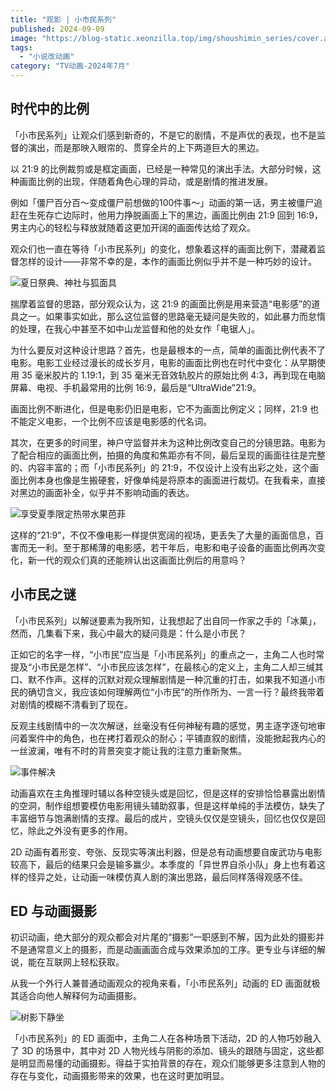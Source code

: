 ```yaml
---
title: "观影 | 小市民系列"
published: 2024-09-09
image: "https://blog-static.xeonzilla.top/img/shoushimin_series/cover.avif"
tags:
  - "小说改动画"
category: "TV动画-2024年7月"
---
```


## 时代中的比例

「小市民系列」让观众们感到新奇的，不是它的剧情，不是声优的表现，也不是监督的演出，而是那映入眼帘的、贯穿全片的上下两道巨大的黑边。

以 21:9 的比例裁剪或是框定画面，已经是一种常见的演出手法。大部分时候，这种画面比例的出现，伴随着角色心理的异动，或是剧情的推进发展。

例如「僵尸百分百～变成僵尸前想做的100件事～」动画的第一话，男主被僵尸追赶在生死存亡边际时，他用力挣脱画面上下的黑边，画面比例由 21:9 回到 16:9，男主内心的轻松与释放就随着这更加开阔的画面传达给了观众。

观众们也一直在等待「小市民系列」的变化，想象着这样的画面比例下，潜藏着监督怎样的设计——非常不幸的是，本作的画面比例似乎并不是一种巧妙的设计。

![夏日祭典、神社与狐面具](https://blog-static.xeonzilla.top/img/shoushimin_series/01.avif "夏日祭典、神社与狐面具")

揣摩着监督的思路，部分观众认为，这 21:9 的画面比例是用来营造“电影感”的道具之一。如果事实如此，那么这位监督的思路毫无疑问是失败的，如此暴力而怠惰的处理，在我心中甚至不如中山龙监督和他的处女作「电锯人」。

为什么要反对这种设计思路？首先，也是最根本的一点，简单的画面比例代表不了电影。电影工业经过漫长的成长岁月，电影的画面比例也在时代中变化：从早期使用 35 毫米胶片的 1.19:1，到 35 毫米无音效轨胶片的原始比例 4:3，再到现在电脑屏幕、电视、手机最常用的比例 16:9，最后是“UltraWide”21:9。

画面比例不断进化，但是电影仍旧是电影，它不为画面比例定义；同样，21:9 也不能定义电影，一个比例不应该是电影感的代名词。

其次，在更多的时间里，神户守监督并未为这种比例改变自己的分镜思路。电影为了配合相应的画面比例，拍摄的角度和焦距亦有不同，最后呈现的画面往往是完整的、内容丰富的；而「小市民系列」的 21:9，不仅设计上没有出彩之处，这个画面比例本身也像是生搬硬套，好像单纯是将原本的画面进行裁切。在我看来，直接对黑边的画面补全，似乎并不影响动画的表达。

![享受夏季限定热带水果芭菲](https://blog-static.xeonzilla.top/img/shoushimin_series/02.avif "享受夏季限定热带水果芭菲")

这样的“21:9”，不仅不像电影一样提供宽阔的视场，更丢失了大量的画面信息，百害而无一利。至于那稀薄的电影感，若干年后，电影和电子设备的画面比例再次变化，新一代的观众们真的还能辨认出这画面比例后的用意吗？

## 小市民之谜

「小市民系列」以解谜要素为我所知，让我想起了出自同一作家之手的「冰菓」，然而，几集看下来，我心中最大的疑问竟是：什么是小市民？

正如它的名字一样，“小市民”应当是「小市民系列」的重点之一，主角二人也时常提及“小市民是怎样”、“小市民应该怎样”，在最核心的定义上，主角二人却三缄其口、默不作声。这样的沉默对观众理解剧情是一种沉重的打击，如果我不知道小市民的确切含义，我应该如何理解两位“小市民”的所作所为、一言一行？最终我带着对剧情的模糊不清看到了现在。

反观主线剧情中的一次次解谜，丝毫没有任何神秘有趣的感觉，男主逐字逐句地审问着案件中的角色，也在拷打着观众的耐心；平铺直叙的剧情，没能掀起我内心的一丝波澜，唯有不时的背景突变才能让我的注意力重新聚焦。

![事件解决](https://blog-static.xeonzilla.top/img/shoushimin_series/03.avif "事件解决")

动画喜欢在主角推理时辅以各种空镜头或是回忆，但是这样的安排恰恰暴露出剧情的空洞，制作组想要模仿电影用镜头辅助叙事，但是这样单纯的手法模仿，缺失了丰富细节与饱满剧情的支撑。最后的成片，空镜头仅仅是空镜头，回忆也仅仅是回忆，除此之外没有更多的作用。

2D 动画有着形变、夸张、反现实等演出利器，但是总有动画想要自废武功与电影较高下，最后的结果只会是输多赢少。本季度的「异世界自杀小队」身上也有着这样的怪异之处，让动画一味模仿真人剧的演出思路，最后同样落得观感不佳。

## ED 与动画摄影

初识动画，绝大部分的观众都会对片尾的“摄影”一职感到不解，因为此处的摄影并不是通常意义上的摄影，而是动画画面合成与效果添加的工序。更专业与详细的解说，能在互联网上轻松获取。

从我一个外行人兼普通动画观众的视角来看，「小市民系列」动画的 ED 画面就极其适合向他人解释何为动画摄影。

![树影下静坐](https://blog-static.xeonzilla.top/img/shoushimin_series/04.avif "树影下静坐")

「小市民系列」的 ED 画面中，主角二人在各种场景下活动，2D 的人物巧妙融入了 3D 的场景中，其中对 2D 人物光线与阴影的添加、镜头的跟随与固定，这些都是明显而易懂的动画摄影。得益于实拍背景的存在，观众们能够更多注意到人物的存在与变化，动画摄影带来的效果，也在这时更加明显。

